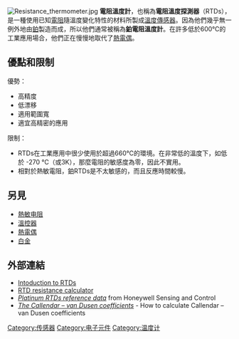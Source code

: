 {{Expand|time=2010-10-31}}
{{Expert|time=2010-10-31}}

[[File:Resistance_thermometer.jpg|thumb]]
'''電阻溫度計'''，也稱為'''電阻溫度探測器'''（RTDs），是一種使用已知[[電阻|電阻]]隨溫度變化特性的材料所製成[[溫度傳感器|溫度傳感器]]。因為他們幾乎無一例外地由[[鉑|鉑]]製造而成，所以他們通常被稱為'''鉑電阻溫度計'''。在許多低於600℃的工業應用場合，他們正在慢慢地取代了[[熱電偶|熱電偶]]。

== 優點和限制 ==
優勢：
 
* 高精度
* 低漂移
* 適用範圍寬
* 適宜高精密的應用

限制：
 
* RTDs在工業應用中很少使用於超過660℃的環境。在非常低的溫度下，如低於 -270 ℃（或3K），那麼電阻的敏感度為零，因此不實用。 
* 相對於熱敏電阻，鉑RTDs是不太敏感的，而且反應時間較慢。

== 另見 ==
* [[熱敏电阻|熱敏电阻]]
* [[溫控器|溫控器]]
* [[熱電偶|熱電偶]]
* [[白金|白金]]

== 外部連結 ==
* [http://www.omega.com/rtd.html Intoduction to RTDs]
* [https://web.archive.org/web/20081206152439/http://www.minco.com/tools/sensorcalc/rtd/default.aspx RTD resistance calculator]
* [http://content.honeywell.com/sensing/prodinfo/temperature/technical/c15_136.pdf ''Platinum RTDs reference data'']{{dead link|date=2018年5月 |bot=InternetArchiveBot |fix-attempted=yes }} from Honeywell Sensing and Control
* [https://web.archive.org/web/20081230172136/http://www.uniteksys.com/Graphics/CalVan.pdf ''The Callendar – van Dusen coefficients''] - How to calculate Callendar – van Dusen coefficients

[[Category:传感器|Category:传感器]]
[[Category:电子元件|Category:电子元件]]
[[Category:温度计|Category:温度计]]

{{物理小作品}}
{{Sensors}}